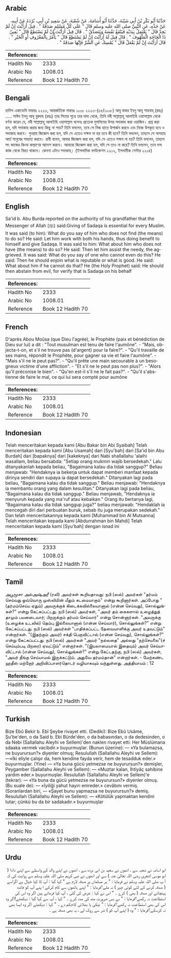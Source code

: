 ## Arabic


<div dir="rtl" lang="ar" style={{fontSize:'larger',backgroundColor:'#f8f9fa',padding:20}}>
حَدَّثَنَا أَبُو بَكْرِ بْنُ أَبِي شَيْبَةَ، حَدَّثَنَا أَبُو أُسَامَةَ، عَنْ شُعْبَةَ، عَنْ سَعِيدِ بْنِ أَبِي، بُرْدَةَ عَنْ أَبِيهِ، عَنْ جَدِّهِ، عَنِ النَّبِيِّ صلى الله عليه وسلم قَالَ ‏"‏ عَلَى كُلِّ مُسْلِمٍ صَدَقَةٌ ‏"‏ ‏.‏ قِيلَ أَرَأَيْتَ إِنْ لَمْ يَجِدْ قَالَ ‏"‏ يَعْتَمِلُ بِيَدَيْهِ فَيَنْفَعُ نَفْسَهُ وَيَتَصَدَّقُ ‏"‏ ‏.‏ قَالَ قِيلَ أَرَأَيْتَ إِنْ لَمْ يَسْتَطِعْ قَالَ ‏"‏ يُعِينُ ذَا الْحَاجَةِ الْمَلْهُوفَ ‏"‏ ‏.‏ قَالَ قِيلَ لَهُ أَرَأَيْتَ إِنْ لَمْ يَسْتَطِعْ قَالَ ‏"‏ يَأْمُرُ بِالْمَعْرُوفِ أَوِ الْخَيْرِ ‏"‏ ‏.‏ قَالَ أَرَأَيْتَ إِنْ لَمْ يَفْعَلْ قَالَ ‏"‏ يُمْسِكُ عَنِ الشَّرِّ فَإِنَّهَا صَدَقَةٌ ‏"‏ ‏.‏
</div>
<div style={{backgroundColor:'#f8f9fa',padding:20, marginBottom: 10}}><table> <thead> <tr> <th>References:</th> <th></th> </tr> </thead> <tbody><tr><td>Hadith No</td><td>2333</td></tr><tr><td>Arabic No</td><td>1008.01</td></tr><tr><td>Reference</td><td>Book 12 Hadith 70</td></tr></tbody></table></div>

## Bengali


<div dir="ltr" lang="bn" style={{fontSize:'larger',backgroundColor:'#f8f9fa',padding:20}}>
হাদিস একাডেমি নাম্বারঃ ২২২৩, আন্তর্জাতিক নাম্বারঃ ১০০৮ ২২২৩-(৫৫/১০০৮) আবূ বাকর ইবনু আবূ শায়বাহ্ (রহঃ) ..... সাঈদ ইবনু আবূ বুরদাহ (রহঃ) তার পিতার সূত্রে তার দাদা থেকে, তিনি নবী সাল্লাল্লাহু আলাইহি ওয়াসাল্লাম থেকে বর্ণনা করেন যে, নবী সাল্লাল্লাহু আলাইহি ওয়াসাল্লাম বলেনঃ প্রত্যেক মুসলিমের উপর সদাকাহ করা ওয়াজিব। প্রশ্ন করা হল, যদি সদাকাহ করার জন্য কিছু না পায়? তিনি বললেন, তবে সে নিজ হাতে উপার্জন করবে এবং নিজে উপকৃত হবে ও সদাকাহ করবে। পুনরায় জিজ্ঞেস করা হল, যদি সে এতেও সক্ষম না হয় তবে কী হবে? তিনি বললেন, তাহলে সে অসহায় আর্ত মানুষের সাহায্য করবে। রাবী বলেন, আবার জিজ্ঞেস করা হল, যদি সে এতেও সক্ষম না হয়? তিনি বললেন, তাহলে সৎ কাজের কিংবা কল্যাণের আদেশ করবে। আবারো জিজ্ঞেস করা হল, যদি সে তাও না করে? তিনি বললেন, তবে মন্দ কাজ থেকে বিরত থাকবে। কেননা এটাও সদাকাহ্। (ইসলামিক ফাউন্ডেশন ২২০২, ইসলামীক সেন্টার ২২০৪)
</div>
<div style={{backgroundColor:'#f8f9fa',padding:20, marginBottom: 10}}><table> <thead> <tr> <th>References:</th> <th></th> </tr> </thead> <tbody><tr><td>Hadith No</td><td>2333</td></tr><tr><td>Arabic No</td><td>1008.01</td></tr><tr><td>Reference</td><td>Book 12 Hadith 70</td></tr></tbody></table></div>

## English


<div dir="ltr" lang="en" style={{fontSize:'larger',backgroundColor:'#f8f9fa',padding:20}}>
Sa'id b. Abu Burda reported on the authority of his grandfather that the Messenger of Allah (ﷺ) said:Giving of Sadaqa is essential for every Muslim. It was said (to him): What do you say of him who does not find (the means) to do so? He said: Let him work with both his hands, thus doing benefit to himself and give Sadaqa. It was said to him: What about him who does not have (the means) to do so? He said: Then let him assist the needy, the aggrieved. It was said: What do you say of one who cannot even do this? He said: Then he should enjoin what is reputable or what is good. He said: What about him if he cannot do that? He (the Holy Prophet) said: He should then abstain from evil, for verify that is Sadaqa on his behalf
</div>
<div style={{backgroundColor:'#f8f9fa',padding:20, marginBottom: 10}}><table> <thead> <tr> <th>References:</th> <th></th> </tr> </thead> <tbody><tr><td>Hadith No</td><td>2333</td></tr><tr><td>Arabic No</td><td>1008.01</td></tr><tr><td>Reference</td><td>Book 12 Hadith 70</td></tr></tbody></table></div>

## French


<div dir="ltr" lang="fr" style={{fontSize:'larger',backgroundColor:'#f8f9fa',padding:20}}>
D'après Abou Moûsa (que Dieu l'agrée), le Prophète (paix et bénédiction de Dieu sur lui) a dit : "Tout musulman est tenu de faire l'aumône". - "Mais, objecta-t-on, et s'il ne trouve pas (d'argent) pour la faire?". - "Qu'il travaille de ses mains, répondit le Prophète, pour gagner sa vie et faire l'aumône". - "Mais s'il ne le peut pas?". - "Qu'il prête une main secourable à un besogneux victime d'une affliction". - "Et s'il ne le peut pas non plus?". - "Alors qu'il préconise le bien". - "Qu'en est-il s'il ne le fait pas?". - "Qu'il s'abstienne de faire le mal, ce qui lui sera compté pour aumône
</div>
<div style={{backgroundColor:'#f8f9fa',padding:20, marginBottom: 10}}><table> <thead> <tr> <th>References:</th> <th></th> </tr> </thead> <tbody><tr><td>Hadith No</td><td>2333</td></tr><tr><td>Arabic No</td><td>1008.01</td></tr><tr><td>Reference</td><td>Book 12 Hadith 70</td></tr></tbody></table></div>

## Indonesian


<div dir="ltr" lang="id" style={{fontSize:'larger',backgroundColor:'#f8f9fa',padding:20}}>
Telah menceritakan kepada kami [Abu Bakar bin Abi Syaibah] Telah menceritakan kepada kami [Abu Usamah] dari [Syu'bah] dari [Sa'id bin Abu Burdah] dari [bapaknya] dari [kakeknya] dari Nabi shallallahu 'alaihi wasallam, beliau bersabda: "Setiap orang mukmin wajib bersedekah." Lalu ditanyakanlah kepada beliau, "Bagaimana kalau dia tidak sanggup?" Beliau menjawab: "Hendaknya ia bekerja untuk dapat memberi manfaat kepada dirinya sendiri dan supaya ia dapat bersedekah." Ditanyakan lagi pada beliau, "Bagaimana kalau dia tidak sanggup." Beliau menjawab: "Hendaknya ia membantu orang yang dalam kesulitan." Ditanyakan lagi pada beliau, "Bagaimana kalau dia tidak sanggup." Beliau menjawab, "Hendaknya ia menyuruh kepada yang ma'ruf atau kebaikan." Orang itu bertanya lagi, "Bagaimana kalau dia tidak sanggup juga?" beliau menjawab: "Hendaklah ia mencegah diri dari perbuatan buruk, sebab itu juga merupakan sedekah." Dan telah menceritakannya kepada kami [Muhammad bin Al Mutsanna] Telah menceritakan kepada kami [Abdurrahman bin Mahdi] Telah menceritakan kepada kami [Syu'bah] dengan isnad ini
</div>
<div style={{backgroundColor:'#f8f9fa',padding:20, marginBottom: 10}}><table> <thead> <tr> <th>References:</th> <th></th> </tr> </thead> <tbody><tr><td>Hadith No</td><td>2333</td></tr><tr><td>Arabic No</td><td>1008.01</td></tr><tr><td>Reference</td><td>Book 12 Hadith 70</td></tr></tbody></table></div>

## Tamil


<div dir="ltr" lang="ta" style={{fontSize:'larger',backgroundColor:'#f8f9fa',padding:20}}>
அபூமூசா அல்அஷ்அரீ (ரலி) அவர்கள் கூறியதாவது: நபி (ஸல்) அவர்கள் "தர்மம் செய்வது ஒவ்வொரு முஸ்லிமின் மீதும் கடமையாகும்" என்று கூறினார்கள். அப்போது "(தர்மம்செய்ய ஏதும்) அவருக்குக் கிடைக்கவில்லையானால் (என்ன செய்வது), சொல்லுங்கள்?" என்று கேட்கப்பட்டது. நபி (ஸல்) அவர்கள், "அவர் தம் கைகளால் உழைத்துத் தாமும் பயனடைவார்; பிறருக்கும் தர்மம் செய்வார்" என்று சொன்னார்கள். "அவருக்கு (உழைக்க உடலில்) தெம்பு இல்லையானால் (என்ன செய்வார்), சொல்லுங்கள்?" என்று கேட்கப்பட்டது. நபி (ஸல்) அவர்கள் "பாதிக்கப்பட்ட தேவையாளிக்கு அவர் உதவட்டும்" என்றார்கள். "(இதற்கும் அவர்) சக்தி பெறாவிட்டால் (என்ன செய்வது), சொல்லுங்கள்?" என்று கேட்கப்பட்டது. நபி (ஸல்) அவர்கள் "அவர் "நல்லதை" அல்லது "நற்செயலை"(ச் செய்யும்படி பிறரை) ஏவட்டும்" என்றார்கள். "(இயலாமையால் இதையும்) அவர் செய்யாவிட்டால் (என்ன செய்வது), சொல்லுங்கள்?" என்று கேட்டதற்கு, நபி (ஸல்) அவர்கள், "அவர் தீங்கு செய்யாமல் இருக்கட்டும். அதுவே தர்மம்தான்" என்றார்கள். - மேற்கண்ட ஹதீஸ் மற்றோர் அறிவிப்பாளர்தொடர் வழியாகவும் வந்துள்ளது. அத்தியாயம் : 12
</div>
<div style={{backgroundColor:'#f8f9fa',padding:20, marginBottom: 10}}><table> <thead> <tr> <th>References:</th> <th></th> </tr> </thead> <tbody><tr><td>Hadith No</td><td>2333</td></tr><tr><td>Arabic No</td><td>1008.01</td></tr><tr><td>Reference</td><td>Book 12 Hadith 70</td></tr></tbody></table></div>

## Turkish


<div dir="ltr" lang="tr" style={{fontSize:'larger',backgroundColor:'#f8f9fa',padding:20}}>
Bize Ebû Bekir b. Ebî Şeybe rivayet etti. (Dediki): Bize Ebû Usâme, Şu'be'den, o da Said b. Ebi Bürde'den, o da babasından, o da dedesinden, o da Nebi (Sallallahu Aleyhi ve SelIem)'den naklen rivayet etti: Her Müslümana sdaaka vermek vacibdir.» buyurmuşlar. (Bunun üzerine): — «Ya bulamazsa, ne buyurursun?» diyenler olmuş; Resulullah (Sallallahu Aleyhi ve Sellem): —«İki eliyle çalışır da, hem kendine fayda verir, hem de tesadduk eder.» buyurmuşlar. (Yine) — «Ya buna gücü yetmezse ne buyurursun?» demişler, Peygamber (Sallallahu Aleyhi ve Sellem): — «Muztar kalan, İhtiyâç sahibine yardım eder.» buyurmuşlar. Resulullah (Sallallahu Aleyhi ve Sellem)'e (tekrar): — «Ya buna da gücü yetmezse ne buyurursun?» diyenler olmuş. (Bu suale de): — «İyiliği yahut hayırı emreder.» cevâbını vermiş. (Soranlardan biri, — «Şayet bunu yapmazsa ne buyurursun?» demiş. Resulullah (Sallallahu Aleyhi ve Sellem): — «Kötülük yapmaktan kendini tutar; çünkü bu da bir sadakadır.» buyurmuşlar
</div>
<div style={{backgroundColor:'#f8f9fa',padding:20, marginBottom: 10}}><table> <thead> <tr> <th>References:</th> <th></th> </tr> </thead> <tbody><tr><td>Hadith No</td><td>2333</td></tr><tr><td>Arabic No</td><td>1008.01</td></tr><tr><td>Reference</td><td>Book 12 Hadith 70</td></tr></tbody></table></div>

## Urdu


<div dir="rtl" lang="ur" style={{fontSize:'larger',backgroundColor:'#f8f9fa',padding:20}}>
ابو اسامہ نے شعبہ سے ، انھوں نے سعید بن ابی بردہ سے ، انھوں نے اپنے والد کے واسطے سے اپنے دادا ( ابو موسیٰ اشعری رضی اللہ تعالیٰ عنہ ) سے اور انھوں نے نبی کریم صلی اللہ علیہ وسلم سے روایت کی کہ آ پ صلی اللہ علیہ وسلم نے فرمایا : " ہر مسلمان پر صدقہ لازم ہے " کہا گیا : آپ کا کیا خیال ہے اگراسے ( صدقہ کرنے کے لئے کوئی چیز ) نہ ملے؟فرمایا : " اپنے ہاتھوں سے کام کرکے ا پنے آپ کو فائدہ پہنچائے اور صدقہ ( بھی ) کرے ۔ " اس نے کہا : عرض کی گئی ، آپ کیا فرماتے ہیں اگر وہ اس کی استطاعت نہ رکھے؟فرمایا : " بے بس ضرورت مند کی مدد کرے ۔ " کہا ، آپ سے کہا گیا : دیکھئے!اگر وہ اس کی بھی استطاعت نہ رکھے؟فرمایا : " نیکی یا بھلائی کاحکم دے ۔ " کہا : دیکھئے اگر وہ ایسا بھی نہ کرسکے؟فرمایا : " وہ ( اپنے آپ کو ) شر سے روک لے ، یہ بھی صدقہ ہے ۔
</div>
<div style={{backgroundColor:'#f8f9fa',padding:20, marginBottom: 10}}><table> <thead> <tr> <th>References:</th> <th></th> </tr> </thead> <tbody><tr><td>Hadith No</td><td>2333</td></tr><tr><td>Arabic No</td><td>1008.01</td></tr><tr><td>Reference</td><td>Book 12 Hadith 70</td></tr></tbody></table></div>